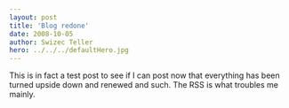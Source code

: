 ```yaml
---
layout: post
title: 'Blog redone'
date: 2008-10-05
author: Swizec Teller
hero: ../../../defaultHero.jpg
---
```

This is in fact a test post to see if I can post now that everything has been turned upside down and renewed and such. The RSS is what troubles me mainly.